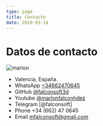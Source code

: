 ```yaml
---
type: page
title: Contacto
date: 2019-03-18
---
```


# Datos de contacto

<Image
  src="/images/marlon_yellow.png"
  alt="marlon"
  width={200}
  height={200}
  priority
  className="next-image"
/>

- Valencia, España.
- WhatsApp [+34662470645](https://web.whatsapp.com/send?phone=34662470645&text=)
- GitHub [@falconsoft3d](https://github.com/falconsoft3d)
- Youtube [@marlonfalconhdez](https://www.youtube.com/@marlonfalconhdez)
- Telegram [@falconsoft]
- Phone +34 (662) 47 0645
- Email mfalconsoft@gmail.com



